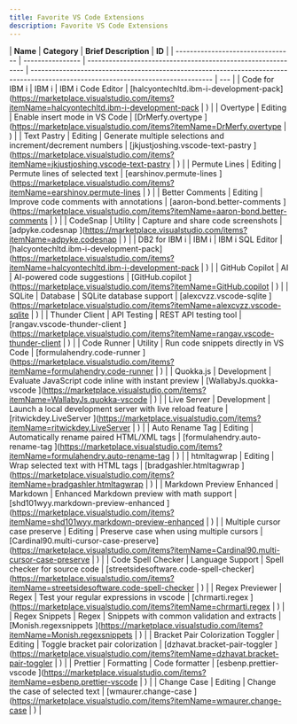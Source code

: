 ```yaml
---
title: Favorite VS Code Extensions
description: Favorite VS Code Extensions
---
```


| **Name**                          | **Category**     | **Brief Description**                                        | **ID**                                                                                                                            |
| --------------------------------- | ---------------- | ------------------------------------------------------------ | --------------------------------------------------------------------------------------------------------------------------------- | --- |
| Code for IBM i                    | IBM i            | IBM i Code Editor                                            | [halcyontechltd.ibm-i-development-pack](https://marketplace.visualstudio.com/items?itemName=halcyontechltd.ibm-i-development-pack | )   |
| Overtype                          | Editing          | Enable insert mode in VS Code                                | [DrMerfy.overtype ](https://marketplace.visualstudio.com/items?itemName=DrMerfy.overtype                                          | )   |
| Text Pastry                       | Editing          | Generate multiple selections and increment/decrement numbers | [jkjustjoshing.vscode-text-pastry ](https://marketplace.visualstudio.com/items?itemName=jkjustjoshing.vscode-text-pastry          | )   |
| Permute Lines                     | Editing          | Permute lines of selected text                               | [earshinov.permute-lines ](https://marketplace.visualstudio.com/items?itemName=earshinov.permute-lines                            | )   |
| Better Comments                   | Editing          | Improve code comments with annotations                       | [aaron-bond.better-comments ](https://marketplace.visualstudio.com/items?itemName=aaron-bond.better-comments                      | )   |
| CodeSnap                          | Utility          | Capture and share code screenshots                           | [adpyke.codesnap ](https://marketplace.visualstudio.com/items?itemName=adpyke.codesnap                                            | )   |
| DB2 for IBM i                     | IBM i            | IBM i SQL Editor                                             | [halcyontechltd.ibm-i-development-pack](https://marketplace.visualstudio.com/items?itemName=halcyontechltd.ibm-i-development-pack | )   |
| GitHub Copilot                    | AI               | AI-powered code suggestions                                  | [GitHub.copilot ](https://marketplace.visualstudio.com/items?itemName=GitHub.copilot                                              | )   |
| SQLite                            | Database         | SQLite database support                                      | [alexcvzz.vscode-sqlite ](https://marketplace.visualstudio.com/items?itemName=alexcvzz.vscode-sqlite                              | )   |
| Thunder Client                    | API Testing      | REST API testing tool                                        | [rangav.vscode-thunder-client ](https://marketplace.visualstudio.com/items?itemName=rangav.vscode-thunder-client                  | )   |
| Code Runner                       | Utility          | Run code snippets directly in VS Code                        | [formulahendry.code-runner ](https://marketplace.visualstudio.com/items?itemName=formulahendry.code-runner                        | )   |
| Quokka.js                         | Development      | Evaluate JavaScript code inline with instant preview         | [WallabyJs.quokka-vscode ](https://marketplace.visualstudio.com/items?itemName=WallabyJs.quokka-vscode                            | )   |
| Live Server                       | Development      | Launch a local development server with live reload feature   | [ritwickdey.LiveServer ](https://marketplace.visualstudio.com/items?itemName=ritwickdey.LiveServer                                | )   |
| Auto Rename Tag                   | Editing          | Automatically rename paired HTML/XML tags                    | [formulahendry.auto-rename-tag ](https://marketplace.visualstudio.com/items?itemName=formulahendry.auto-rename-tag                | )   |
| htmltagwrap                       | Editing          | Wrap selected text with HTML tags                            | [bradgashler.htmltagwrap ](https://marketplace.visualstudio.com/items?itemName=bradgashler.htmltagwrap                            | )   |
| Markdown Preview Enhanced         | Markdown         | Enhanced Markdown preview with math support                  | [shd101wyy.markdown-preview-enhanced ](https://marketplace.visualstudio.com/items?itemName=shd101wyy.markdown-preview-enhanced    | )   |
| Multiple cursor case preserve     | Editing          | Preserve case when using multiple cursors                    | [Cardinal90.multi-cursor-case-preserve](https://marketplace.visualstudio.com/items?itemName=Cardinal90.multi-cursor-case-preserve | )   |
| Code Spell Checker                | Language Support | Spell checker for source code                                | [streetsidesoftware.code-spell-checker](https://marketplace.visualstudio.com/items?itemName=streetsidesoftware.code-spell-checker | )   |
| Regex Previewer                   | Regex            | Test your regular expressions in vscode                      | [chrmarti.regex ](https://marketplace.visualstudio.com/items?itemName=chrmarti.regex                                              | )   |
| Regex Snippets                    | Regex            | Snippets with common validation and extracts                 | [Monish.regexsnippets ](https://marketplace.visualstudio.com/items?itemName=Monish.regexsnippets                                  | )   |
| Bracket Pair Colorization Toggler | Editing          | Toggle bracket pair colorization                             | [dzhavat.bracket-pair-toggler ](https://marketplace.visualstudio.com/items?itemName=dzhavat.bracket-pair-toggler                  | )   |
| Prettier                          | Formatting       | Code formatter                                               | [esbenp.prettier-vscode ](https://marketplace.visualstudio.com/items?itemName=esbenp.prettier-vscode                              | )   |
| Change Case                       | Editing          | Change the case of selected text                             | [wmaurer.change-case ](https://marketplace.visualstudio.com/items?itemName=wmaurer.change-case                                    | )   |
